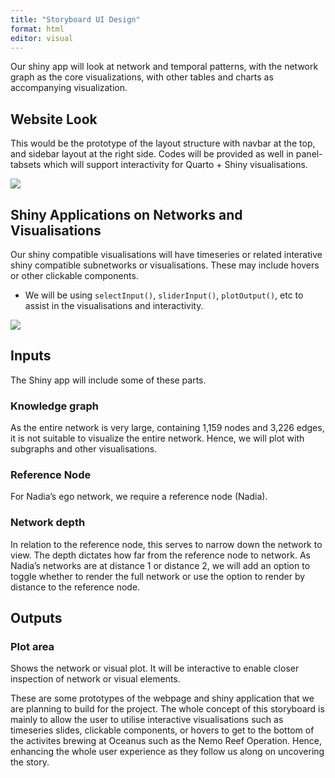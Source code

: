 ```yaml
---
title: "Storyboard UI Design"
format: html
editor: visual
---
```


Our shiny app will look at network and temporal patterns, with the network graph as the core visualizations, with other tables and charts as accompanying visualization.

## **Website Look**

This would be the prototype of the layout structure with navbar at the top, and sidebar layout at the right side. Codes will be provided as well in panel-tabsets which will support interactivity for Quarto + Shiny visualisations.

![](img/Screenshot%202025-06-07%20202656.png)

## **Shiny Applications on Networks and Visualisations**

Our shiny compatible visualisations will have timeseries or related interative shiny compatible subnetworks or visualisations. These may include hovers or other clickable components.

-   We will be using `selectInput()`, `sliderInput()`, `plotOutput()`, etc to assist in the visualisations and interactivity.

![](img/Screenshot%202025-06-07%20204450.png)

::: panel-tabset
## Inputs

The Shiny app will include some of these parts.

### Knowledge graph

As the entire network is very large, containing 1,159 nodes and 3,226 edges, it is not suitable to visualize the entire network. Hence, we will plot with subgraphs and other visualisations.

### Reference Node

For Nadia’s ego network, we require a reference node (Nadia).

### Network depth

In relation to the reference node, this serves to narrow down the network to view. The depth dictates how far from the reference node to network. As Nadia’s networks are at distance 1 or distance 2, we will add an option to toggle whether to render the full network or use the option to render by distance to the reference node.

## Outputs

### Plot area

Shows the network or visual plot. It will be interactive to enable closer inspection of network or visual elements.
:::

These are some prototypes of the webpage and shiny application that we are planning to build for the project. The whole concept of this storyboard is mainly to allow the user to utilise interactive visualisations such as timeseries slides, clickable components, or hovers to get to the bottom of the activites brewing at Oceanus such as the Nemo Reef Operation. Hence, enhancing the whole user experience as they follow us along on uncovering the story.
